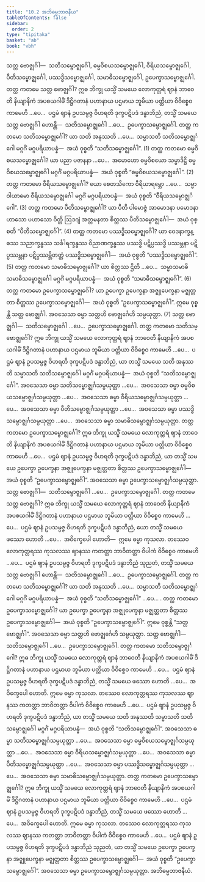 ```yaml
---
title: "10.2 အဘိဓမ္မဘာဇနီယ"
tableOfContents: false
sidebar:
  order: 2
type: "tipitaka"
basket: "ab"
book: "vbh"
---
```



<DynamicBreadcrumb />

<Division number="472" book="vbh" e="ch" v="30" p="238">

<Paragraph number="1574" book="vbh">
သတ္တ ဗောဇ္ဈင်္ဂါ—  သတိသမ္ဗောဇ္ဈင်္ဂေါ, ဓမ္မဝိစယသမ္ဗောဇ္ဈင်္ဂေါ, ဝီရိယသမ္ဗောဇ္ဈင်္ဂေါ, ပီတိသမ္ဗောဇ္ဈင်္ဂေါ, ပဿဒ္ဓိသမ္ဗောဇ္ဈင်္ဂေါ, သမာဓိသမ္ဗောဇ္ဈင်္ဂေါ, ဥပေက္ခာသမ္ဗောဇ္ဈင်္ဂေါ.
</Paragraph>

</Division>
<Division number="473" book="vbh" e="ch" v="30" p="238">

<Paragraph number="1575" book="vbh">
တတ္ထ ကတမေ သတ္တ ဗောဇ္ဈင်္ဂါ? ဣဓ ဘိက္ခု ယသ္မိံ သမယေ လောကုတ္တရံ ဈာနံ ဘာဝေတိ နိယျာနိကံ အပစယဂါမိံ ဒိဋ္ဌိဂတာနံ ပဟာနာယ ပဌမာယ ဘူမိယာ ပတ္တိယာ ဝိဝိစ္စေဝ ကာမေဟိ …ပေ…  ပဌမံ ဈာနံ ဥပသမ္ပဇ္ဇ ဝိဟရတိ ဒုက္ခပဋိပဒံ ဒန္ဓာဘိညံ, တသ္မိံ သမယေ သတ္တ ဗောဇ္ဈင်္ဂါ ဟောန္တိ—  သတိသမ္ဗောဇ္ဈင်္ဂေါ …ပေ…  ဥပေက္ခာသမ္ဗောဇ္ဈင်္ဂေါ.
</Paragraph>

</Division>
<Division number="474" book="vbh" e="ch" v="30" p="238">

<Paragraph number="1576" book="vbh">
တတ္ထ ကတမော သတိသမ္ဗောဇ္ဈင်္ဂေါ? ယာ သတိ အနုဿတိ …ပေ…  သမ္မာသတိ သတိသမ္ဗောဇ္ဈင်္ဂေါ မဂ္ဂင်္ဂံ မဂ္ဂပရိယာပန္နံ—  အယံ ဝုစ္စတိ “သတိသမ္ဗောဇ္ဈင်္ဂေါ”. (1)
</Paragraph>

<Paragraph number="1577" book="vbh">
တတ္ထ ကတမော ဓမ္မဝိစယသမ္ဗောဇ္ဈင်္ဂေါ? ယာ ပညာ ပဇာနနာ …ပေ…  အမောဟော ဓမ္မဝိစယော သမ္မာဒိဋ္ဌိ ဓမ္မဝိစယသမ္ဗောဇ္ဈင်္ဂေါ မဂ္ဂင်္ဂံ မဂ္ဂပရိယာပန္နံ—  အယံ ဝုစ္စတိ “ဓမ္မဝိစယသမ္ဗောဇ္ဈင်္ဂေါ”. (2)
</Paragraph>

<Paragraph number="1578" book="vbh">
တတ္ထ ကတမော ဝီရိယသမ္ဗောဇ္ဈင်္ဂေါ? ယော စေတသိကော ဝီရိယာရမ္ဘော …ပေ…  သမ္မာဝါယာမော ဝီရိယသမ္ဗောဇ္ဈင်္ဂေါ မဂ္ဂင်္ဂံ မဂ္ဂပရိယာပန္နံ—  အယံ ဝုစ္စတိ “ဝီရိယသမ္ဗောဇ္ဈင်္ဂေါ”. (3)
</Paragraph>

<Paragraph number="1579" book="vbh">
တတ္ထ ကတမော ပီတိသမ္ဗောဇ္ဈင်္ဂေါ? ယာ ပီတိ ပါမောဇ္ဇံ အာမောဒနာ ပမောဒနာ ဟာသော ပဟာသော ဝိတ္တိ ဩဒဂျံ အတ္တမနတာ စိတ္တဿ ပီတိသမ္ဗောဇ္ဈင်္ဂေါ—  အယံ ဝုစ္စတိ “ပီတိသမ္ဗောဇ္ဈင်္ဂေါ”. (4)
</Paragraph>

<Paragraph number="1580" book="vbh">
တတ္ထ ကတမော ပဿဒ္ဓိသမ္ဗောဇ္ဈင်္ဂေါ? ယာ ဝေဒနာက္ခန္ဓဿ သညာက္ခန္ဓဿ သင်္ခါရက္ခန္ဓဿ ဝိညာဏက္ခန္ဓဿ ပဿဒ္ဓိ ပဋိပ္ပဿဒ္ဓိ ပဿမ္ဘနာ ပဋိပ္ပဿမ္ဘနာ ပဋိပ္ပဿမ္ဘိတတ္တံ ပဿဒ္ဓိသမ္ဗောဇ္ဈင်္ဂေါ—  အယံ ဝုစ္စတိ “ပဿဒ္ဓိသမ္ဗောဇ္ဈင်္ဂေါ”. (5)
</Paragraph>

<Paragraph number="1581" book="vbh">
တတ္ထ ကတမော သမာဓိသမ္ဗောဇ္ဈင်္ဂေါ? ယာ စိတ္တဿ ဌိတိ …ပေ…  သမ္မာသမာဓိ သမာဓိသမ္ဗောဇ္ဈင်္ဂေါ မဂ္ဂင်္ဂံ မဂ္ဂပရိယာပန္နံ—  အယံ ဝုစ္စတိ “သမာဓိသမ္ဗောဇ္ဈင်္ဂေါ”. (6)
</Paragraph>

<Paragraph number="1582" book="vbh">
တတ္ထ ကတမော ဥပေက္ခာသမ္ဗောဇ္ဈင်္ဂေါ? ယာ ဥပေက္ခာ ဥပေက္ခနာ အဇ္ဈုပေက္ခနာ မဇ္ဈတ္တတာ စိတ္တဿ ဥပေက္ခာသမ္ဗောဇ္ဈင်္ဂေါ—  အယံ ဝုစ္စတိ “ဥပေက္ခာသမ္ဗောဇ္ဈင်္ဂေါ”. ဣမေ ဝုစ္စန္တိ သတ္တ ဗောဇ္ဈင်္ဂါ. အဝသေသာ ဓမ္မာ သတ္တဟိ ဗောဇ္ဈင်္ဂေဟိ သမ္ပယုတ္တာ. (7)
</Paragraph>

</Division>
<Division number="475" book="vbh" e="ch" v="30" p="239">

<Paragraph number="1583" book="vbh">
သတ္တ ဗောဇ္ဈင်္ဂါ—  သတိသမ္ဗောဇ္ဈင်္ဂေါ …ပေ…  ဥပေက္ခာသမ္ဗောဇ္ဈင်္ဂေါ.
</Paragraph>

</Division>
<Division number="476" book="vbh" e="ch" v="30" p="239">

<Paragraph number="1584" book="vbh">
တတ္ထ ကတမော သတိသမ္ဗောဇ္ဈင်္ဂေါ? ဣဓ ဘိက္ခု ယသ္မိံ သမယေ လောကုတ္တရံ ဈာနံ ဘာဝေတိ နိယျာနိကံ အပစယဂါမိံ ဒိဋ္ဌိဂတာနံ ပဟာနာယ ပဌမာယ ဘူမိယာ ပတ္တိယာ ဝိဝိစ္စေဝ ကာမေဟိ …ပေ…  ပဌမံ ဈာနံ ဥပသမ္ပဇ္ဇ ဝိဟရတိ ဒုက္ခပဋိပဒံ ဒန္ဓာဘိညံ, ယာ တသ္မိံ သမယေ သတိ အနုဿတိ သမ္မာသတိ သတိသမ္ဗောဇ္ဈင်္ဂေါ မဂ္ဂင်္ဂံ မဂ္ဂပရိယာပန္နံ—  အယံ ဝုစ္စတိ “သတိသမ္ဗောဇ္ဈင်္ဂေါ”. အဝသေသာ ဓမ္မာ သတိသမ္ဗောဇ္ဈင်္ဂသမ္ပယုတ္တာ …ပေ…  အဝသေသာ ဓမ္မာ ဓမ္မဝိစယသမ္ဗောဇ္ဈင်္ဂသမ္ပယုတ္တာ …ပေ…  အဝသေသာ ဓမ္မာ ဝီရိယသမ္ဗောဇ္ဈင်္ဂသမ္ပယုတ္တာ …ပေ…  အဝသေသာ ဓမ္မာ ပီတိသမ္ဗောဇ္ဈင်္ဂသမ္ပယုတ္တာ …ပေ…  အဝသေသာ ဓမ္မာ ပဿဒ္ဓိသမ္ဗောဇ္ဈင်္ဂသမ္ပယုတ္တာ …ပေ…  အဝသေသာ ဓမ္မာ သမာဓိသမ္ဗောဇ္ဈင်္ဂသမ္ပယုတ္တာ.
</Paragraph>

<Paragraph number="1585" book="vbh">
တတ္ထ ကတမော ဥပေက္ခာသမ္ဗောဇ္ဈင်္ဂေါ? ဣဓ ဘိက္ခု ယသ္မိံ သမယေ လောကုတ္တရံ ဈာနံ ဘာဝေတိ နိယျာနိကံ အပစယဂါမိံ ဒိဋ္ဌိဂတာနံ ပဟာနာယ ပဌမာယ ဘူမိယာ ပတ္တိယာ ဝိဝိစ္စေဝ ကာမေဟိ …ပေ…  ပဌမံ ဈာနံ ဥပသမ္ပဇ္ဇ ဝိဟရတိ ဒုက္ခပဋိပဒံ ဒန္ဓာဘိညံ, ယာ တသ္မိံ သမယေ ဥပေက္ခာ ဥပေက္ခနာ အဇ္ဈုပေက္ခနာ မဇ္ဈတ္တတာ စိတ္တဿ ဥပေက္ခာသမ္ဗောဇ္ဈင်္ဂေါ—  အယံ ဝုစ္စတိ “ဥပေက္ခာသမ္ဗောဇ္ဈင်္ဂေါ”. အဝသေသာ ဓမ္မာ ဥပေက္ခာသမ္ဗောဇ္ဈင်္ဂသမ္ပယုတ္တာ.
</Paragraph>

</Division>
<Division number="477" book="vbh" e="ch" v="30" p="240">

<Paragraph number="1586" book="vbh">
သတ္တ ဗောဇ္ဈင်္ဂါ—  သတိသမ္ဗောဇ္ဈင်္ဂေါ …ပေ…  ဥပေက္ခာသမ္ဗောဇ္ဈင်္ဂေါ.
</Paragraph>

</Division>
<Division number="478" book="vbh" e="ch" v="30" p="240">

<Paragraph number="1587" book="vbh">
တတ္ထ ကတမေ သတ္တ ဗောဇ္ဈင်္ဂါ? ဣဓ ဘိက္ခု ယသ္မိံ သမယေ လောကုတ္တရံ ဈာနံ ဘာဝေတိ နိယျာနိကံ အပစယဂါမိံ ဒိဋ္ဌိဂတာနံ ပဟာနာယ ပဌမာယ ဘူမိယာ ပတ္တိယာ ဝိဝိစ္စေဝ ကာမေဟိ …ပေ…  ပဌမံ ဈာနံ ဥပသမ္ပဇ္ဇ ဝိဟရတိ ဒုက္ခပဋိပဒံ ဒန္ဓာဘိညံ, ယော တသ္မိံ သမယေ ဖဿော ဟောတိ …ပေ…  အဝိက္ခေပေါ ဟောတိ—  ဣမေ ဓမ္မာ ကုသလာ. တဿေဝ လောကုတ္တရဿ ကုသလဿ ဈာနဿ ကတတ္တာ ဘာဝိတတ္တာ ဝိပါကံ ဝိဝိစ္စေဝ ကာမေဟိ …ပေ…  ပဌမံ ဈာနံ ဥပသမ္ပဇ္ဇ ဝိဟရတိ ဒုက္ခပဋိပဒံ ဒန္ဓာဘိညံ သုညတံ, တသ္မိံ သမယေ သတ္တ ဗောဇ္ဈင်္ဂါ ဟောန္တိ—  သတိသမ္ဗောဇ္ဈင်္ဂေါ …ပေ…  ဥပေက္ခာသမ္ဗောဇ္ဈင်္ဂေါ.
</Paragraph>

</Division>
<Division number="479" book="vbh" e="ch" v="30" p="240">

<Paragraph number="1588" book="vbh">
တတ္ထ ကတမော သတိသမ္ဗောဇ္ဈင်္ဂေါ? ယာ သတိ အနုဿတိ …ပေ…  သမ္မာသတိ သတိသမ္ဗောဇ္ဈင်္ဂေါ မဂ္ဂင်္ဂံ မဂ္ဂပရိယာပန္နံ—  အယံ ဝုစ္စတိ “သတိသမ္ဗောဇ္ဈင်္ဂေါ” …ပေ… .
</Paragraph>

<Paragraph number="1589" book="vbh">
တတ္ထ ကတမော ဥပေက္ခာသမ္ဗောဇ္ဈင်္ဂေါ? ယာ ဥပေက္ခာ ဥပေက္ခနာ အဇ္ဈုပေက္ခနာ မဇ္ဈတ္တတာ စိတ္တဿ ဥပေက္ခာသမ္ဗောဇ္ဈင်္ဂေါ—  အယံ ဝုစ္စတိ “ဥပေက္ခာသမ္ဗောဇ္ဈင်္ဂေါ”. ဣမေ ဝုစ္စန္တိ “သတ္တ ဗောဇ္ဈင်္ဂါ”. အဝသေသာ ဓမ္မာ သတ္တဟိ ဗောဇ္ဈင်္ဂေဟိ သမ္ပယုတ္တာ.
</Paragraph>

</Division>
<Division number="480" book="vbh" e="ch" v="30" p="240">

<Paragraph number="1590" book="vbh">
သတ္တ ဗောဇ္ဈင်္ဂါ—  သတိသမ္ဗောဇ္ဈင်္ဂေါ …ပေ…  ဥပေက္ခာသမ္ဗောဇ္ဈင်္ဂေါ.
</Paragraph>

</Division>
<Division number="481" book="vbh" e="ch" v="30" p="241">

<Paragraph number="1591" book="vbh">
တတ္ထ ကတမော သတိသမ္ဗောဇ္ဈင်္ဂေါ? ဣဓ ဘိက္ခု ယသ္မိံ သမယေ လောကုတ္တရံ ဈာနံ ဘာဝေတိ နိယျာနိကံ အပစယဂါမိံ ဒိဋ္ဌိဂတာနံ ပဟာနာယ ပဌမာယ ဘူမိယာ ပတ္တိယာ ဝိဝိစ္စေဝ ကာမေဟိ …ပေ…  ပဌမံ ဈာနံ ဥပသမ္ပဇ္ဇ ဝိဟရတိ ဒုက္ခပဋိပဒံ ဒန္ဓာဘိညံ, တသ္မိံ သမယေ ဖဿော ဟောတိ …ပေ…  အဝိက္ခေပေါ ဟောတိ. ဣမေ ဓမ္မာ ကုသလာ. တဿေဝ လောကုတ္တရဿ ကုသလဿ ဈာနဿ ကတတ္တာ ဘာဝိတတ္တာ ဝိပါကံ ဝိဝိစ္စေဝ ကာမေဟိ …ပေ…  ပဌမံ ဈာနံ ဥပသမ္ပဇ္ဇ ဝိဟရတိ ဒုက္ခပဋိပဒံ ဒန္ဓာဘိညံ, ယာ တသ္မိံ သမယေ သတိ အနုဿတိ သမ္မာသတိ သတိသမ္ဗောဇ္ဈင်္ဂေါ မဂ္ဂင်္ဂံ မဂ္ဂပရိယာပန္နံ—  အယံ ဝုစ္စတိ “သတိသမ္ဗောဇ္ဈင်္ဂေါ”. အဝသေသာ ဓမ္မာ သတိသမ္ဗောဇ္ဈင်္ဂသမ္ပယုတ္တာ …ပေ…  အဝသေသာ ဓမ္မာ ဓမ္မဝိစယသမ္ဗောဇ္ဈင်္ဂသမ္ပယုတ္တာ …ပေ…  အဝသေသာ ဓမ္မာ ဝီရိယသမ္ဗောဇ္ဈင်္ဂသမ္ပယုတ္တာ …ပေ…  အဝသေသာ ဓမ္မာ ပီတိသမ္ဗောဇ္ဈင်္ဂသမ္ပယုတ္တာ …ပေ…  အဝသေသာ ဓမ္မာ ပဿဒ္ဓိသမ္ဗောဇ္ဈင်္ဂသမ္ပယုတ္တာ …ပေ…  အဝသေသာ ဓမ္မာ သမာဓိသမ္ဗောဇ္ဈင်္ဂသမ္ပယုတ္တာ.
</Paragraph>

<Paragraph number="1592" book="vbh">
တတ္ထ ကတမော ဥပေက္ခာသမ္ဗောဇ္ဈင်္ဂေါ? ဣဓ ဘိက္ခု ယသ္မိံ သမယေ လောကုတ္တရံ ဈာနံ ဘာဝေတိ နိယျာနိကံ အပစယဂါမိံ ဒိဋ္ဌိဂတာနံ ပဟာနာယ ပဌမာယ ဘူမိယာ ပတ္တိယာ ဝိဝိစ္စေဝ ကာမေဟိ …ပေ…  ပဌမံ ဈာနံ ဥပသမ္ပဇ္ဇ ဝိဟရတိ ဒုက္ခပဋိပဒံ ဒန္ဓာဘိညံ, တသ္မိံ သမယေ ဖဿော ဟောတိ …ပေ…  အဝိက္ခေပေါ ဟောတိ. ဣမေ ဓမ္မာ ကုသလာ. တဿေဝ လောကုတ္တရဿ ကုသလဿ ဈာနဿ ကတတ္တာ ဘာဝိတတ္တာ ဝိပါကံ ဝိဝိစ္စေဝ ကာမေဟိ …ပေ…  ပဌမံ ဈာနံ ဥပသမ္ပဇ္ဇ ဝိဟရတိ ဒုက္ခပဋိပဒံ ဒန္ဓာဘိညံ သုညတံ, ယာ တသ္မိံ သမယေ ဥပေက္ခာ ဥပေက္ခနာ အဇ္ဈုပေက္ခနာ မဇ္ဈတ္တတာ စိတ္တဿ ဥပေက္ခာသမ္ဗောဇ္ဈင်္ဂေါ—  အယံ ဝုစ္စတိ “ဥပေက္ခာသမ္ဗောဇ္ဈင်္ဂေါ”. အဝသေသာ ဓမ္မာ ဥပေက္ခာသမ္ဗောဇ္ဈင်္ဂသမ္ပယုတ္တာ.

</Paragraph>
</Division>

<Paragraph number="1593" type="center" book="vbh">
အဘိဓမ္မဘာဇနီယံ.
</Paragraph>